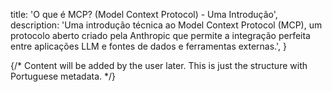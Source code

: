 
  title: 'O que é MCP? (Model Context Protocol) - Uma Introdução',
  description:
    'Uma introdução técnica ao Model Context Protocol (MCP), um protocolo aberto criado pela Anthropic que permite a integração perfeita entre aplicações LLM e fontes de dados e ferramentas externas.',
}


{/* 
  Content will be added by the user later.
  This is just the structure with Portuguese metadata.
*/}